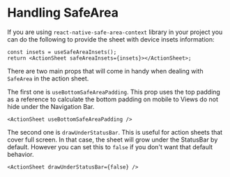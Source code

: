 # Handling SafeArea

If you are using `react-native-safe-area-context` library in your project you can do the following to provide the sheet with device insets information:

```tsx
const insets = useSafeAreaInsets();
return <ActionSheet safeAreaInsets={insets}></ActionSheet>;
```

There are two main props that will come in handy when dealing with `SafeArea` in the action sheet.

The first one is `useBottomSafeAreaPadding`. This prop uses the top padding as a reference to calculate the bottom padding on mobile to Views do not hide under the Navigation Bar.

```tsx
<ActionSheet useBottomSafeAreaPadding />
```

The second one is `drawUnderStatusBar`. This is useful for action sheets that cover full screen. In that case, the sheet will grow under the StatusBar by default. However you can set this to `false` if you don't want that default behavior.

```tsx
<ActionSheet drawUnderStatusBar={false} />
```
